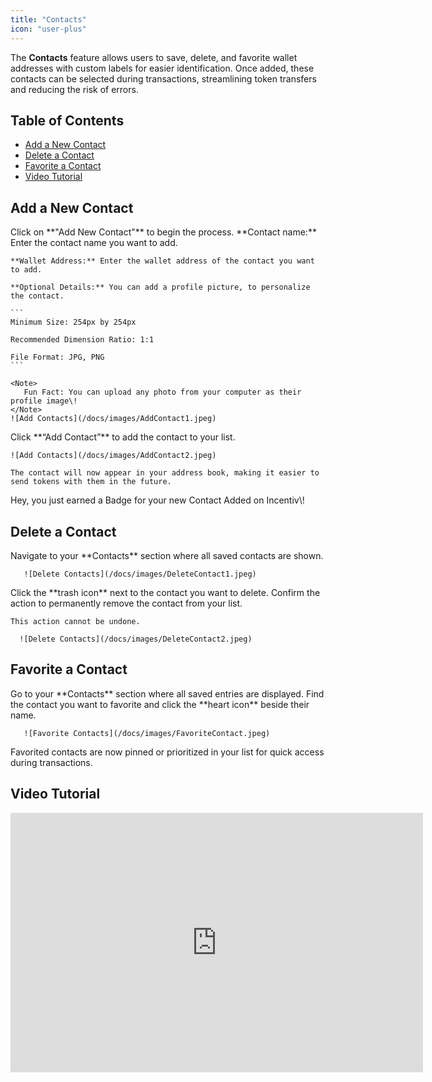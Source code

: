 ```yaml
---
title: "Contacts"
icon: "user-plus"
---
```


The **Contacts** feature allows users to save, delete, and favorite wallet addresses with custom labels for easier identification. Once added, these contacts can be selected during transactions, streamlining token transfers and reducing the risk of errors.

## Table of Contents
- [Add a New Contact](#add-a-new-contact)
- [Delete a Contact](#delete-a-contact)
- [Favorite a Contact](#favorite-a-contact)
- [Video Tutorial](#video-tutorial)

## Add a New Contact

<Steps>
  <Step title="Step 1: Access the My Contacts Section">
    Click on **"Add New Contact"** to begin the process.
  </Step>
  <Step title="Step 2: Enter Contact Details">
    **Contact name:** Enter the contact name you want to add.

    **Wallet Address:** Enter the wallet address of the contact you want to add.

    **Optional Details:** You can add a profile picture, to personalize the contact.

    ```
    Minimum Size: 254px by 254px
    
    Recommended Dimension Ratio: 1:1
    
    File Format: JPG, PNG
    ```

    <Note>
       Fun Fact: You can upload any photo from your computer as their profile image\!
    </Note>
    ![Add Contacts](/docs/images/AddContact1.jpeg)
  </Step>
  <Step title="Step 3: Save the Contact">
    Click **“Add Contact”** to add the contact to your list.

    ![Add Contacts](/docs/images/AddContact2.jpeg)

    The contact will now appear in your address book, making it easier to send tokens with them in the future.
  </Step>
</Steps>

<Tip>
   Hey, you just earned a Badge for your new Contact Added on Incentiv\!
</Tip>

## Delete a Contact

<Steps>
  <Step title="Step 1: Open the Contact List">
    Navigate to your **Contacts** section where all saved contacts are shown.
    
       ![Delete Contacts](/docs/images/DeleteContact1.jpeg)
       
  </Step>
  <Step title="Step 2: Click the Trash Icon">
    Click the **trash icon** next to the contact you want to delete.
  </Step>
  <Step title="Step 3: Confirm Deletion">
    Confirm the action to permanently remove the contact from your list.

    This action cannot be undone.
    
      ![Delete Contacts](/docs/images/DeleteContact2.jpeg)

  </Step>
</Steps>

## Favorite a Contact
<Steps>
  <Step title="Step 1: Open the Contact List">
    Go to your **Contacts** section where all saved entries are displayed.
  </Step>
  <Step title="Step 2: Tap the Heart Icon">
    Find the contact you want to favorite and click the **heart icon** beside their name.
    
       ![Favorite Contacts](/docs/images/FavoriteContact.jpeg)
       
  </Step>
  <Step title="Step 3: View Favorites Easily">
    Favorited contacts are now pinned or prioritized in your list for quick access during transactions.
  </Step>
</Steps>

## Video Tutorial

<iframe width="660" height="415" src="https://www.youtube.com/embed/j4BTtADoNkA?si=SAlPPgX8w-h4ODOC" title="Add Contacts" frameborder="0" allow="accelerometer; autoplay; clipboard-write; encrypted-media; gyroscope; picture-in-picture; web-share" referrerpolicy="strict-origin-when-cross-origin" allowfullscreen></iframe>
